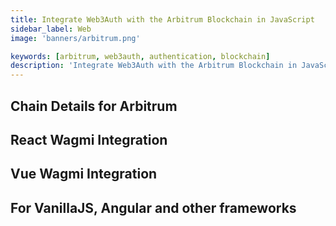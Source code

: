```yaml
---
title: Integrate Web3Auth with the Arbitrum Blockchain in JavaScript
sidebar_label: Web
image: 'banners/arbitrum.png'

keywords: [arbitrum, web3auth, authentication, blockchain]
description: 'Integrate Web3Auth with the Arbitrum Blockchain in JavaScript | Embedded Wallets'
---
```



<SEO
  title="Integrate Web3Auth with the Arbitrum Blockchain in JavaScript"
  description="Integrate Web3Auth with the Arbitrum Blockchain in JavaScript | Embedded Wallets"
  image="https://web3auth.io/docs/banners/arbitrum.png"
  slug="/embedded-wallets/connect-blockchain/evm/arbitrum/web"
/>

## Chain Details for Arbitrum

<ChainDetailsArbitrum />

## React Wagmi Integration

<ReactWagmiIntegration />

## Vue Wagmi Integration

<VueWagmiIntegration />

## For VanillaJS, Angular and other frameworks

<JsBlockchainMethods />
